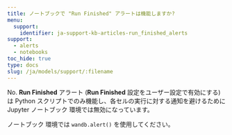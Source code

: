 ```yaml
---
title: ノートブックで "Run Finished" アラートは機能しますか?
menu:
  support:
    identifier: ja-support-kb-articles-run_finished_alerts
support:
  - alerts
  - notebooks
toc_hide: true
type: docs
slug: /ja/models/support/:filename
---
```

No. **Run Finished** アラート (**Run Finished** 設定をユーザー設定で有効にする) は Python スクリプトでのみ機能し、各セルの実行に対する通知を避けるために Jupyter ノートブック 環境では無効になっています。

ノートブック 環境では `wandb.alert()` を使用してください。